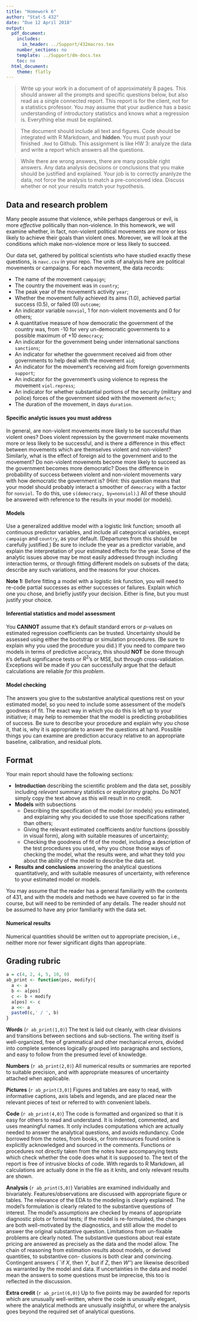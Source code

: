```yaml
---
title: "Homework 6"
author: "Stat-S 432"
date: "Due 12 April 2018"
output:
  pdf_document:
    includes:
      in_header: ../Support/432macros.tex
    number_sections: no
    template: ../Support/dm-docs.tex
    toc: no
  html_document:
    theme: flatly
---
```


> Write up your work in a document of of approximately 8 pages. This
should answer all the prompts and specific questions below, but also
read as a single connected report. This report is for the client, not
for a statistics professor. You may assume that your audience has a
basic understanding of introductory statistics and knows what a
regression is. Everything else must be explained.

> The document should include all text and figures. Code
should be integrated with R Markdown, and __hidden__. You must push your finished `.Rmd` to Github. 
This assignment is like HW 3: analyze the data and write a report which answers all the questions.

> While there are wrong answers, there are many possible right answers.
Any data analysis decisions or conclusions that you make should be
justified and 
explained.  Your job is to correctly ananlyze the data, not force the analysis
to match a pre-conceived idea.  Discuss whether or not your results match your
hypothesis.


## Data and research problem

Many people assume that violence, while perhaps dangerous or evil, is more
_effective_ politically than non-violence.  In this homework, we will examine
whether, in fact, non-violent political movements are more or less likely to
achieve their goals than violent ones.  Moreover, we will look at the
conditions which make non-violence more or less likely to succeed.

Our data set, gathered by political scientists who have studied exactly these
questions, is `navc.csv`
in your repo.  The units of analysis here are political movements or
campaigns.  For each movement, the data records:

* The name of the movement `campaign`;
* The country the movement was in `country`;
* The peak year of the movement's activity `year`;
* Whether the movement fully achieved its aims (1.0), achieved partial
success (0.5), or failed (0) `outcome`;
* An indicator variable `nonviol`, 1 for non-violent movements
and 0 for others;
* A quantitative measure of how democratic the government of the country
  was, from -10 for very un-democratic governments to a possible maximum of +10
  `democracy`;
* An indicator for the government being under international sanctions
  `sanctions`;
* An indicator for whether the government received aid from other
governments to help deal with the movement `aid`;
* An indicator for the movement's receiving aid from foreign
governments `support`;
* An indicator for the government's using violence to repress the
movement `viol.repress`;
* An indicator for whether substantial portions of the security (military
and police) forces of the government sided with the movement `defect`;
* The duration of the movement, in days `duration`.

#### Specific analytic issues you must address

In general, are non-violent movements more likely to be successful than violent
ones?  Does violent repression by the government make movements more or less
likely to be successful, and is there a difference in this effect between
movements which are themselves violent and non-violent?  Similarly, what is the
effect of foreign aid to the government and to the movement?  Do non-violent
movements become more likely to succeed as the government becomes more
democratic?  Does the difference in probability of success between violent and
non-violent movements vary with how democratic the government is? (Hint: this question means that your model should probably interact a smoother of `democracy` with a factor for `nonviol`. To do this, use `s(democracy, by=nonviol)`.)  All of these
should be answered with reference to the results in your model (or models).

#### Models 

Use a generalized additive model with a logistic link function; smooth all
continuous predictor variables, and include all categorical variables, except
`campaign` and `country`, as your default.  (Departures from this should be
carefully justified.)  Be sure to include the year as a predictor variable, and
explain the interpretation of your estimated effects for the year.  Some of the
analytic issues above may be most easily addressed through including
interaction terms, or through fitting different models on subsets of the data;
describe any such variations, and the reasons for your choices.

__Note 1:__ Before fitting a model with a logistic link function, you will
need to re-code partial successes as either successes or failures.  Explain
which one you chose, and briefly justify your decision. Either is fine, but you must justify your choice.

#### Inferential statistics and model assessment

You __CANNOT__ assume that `R`'s default standard errors or $p$-values on estimated
regression coefficients can be trusted.  Uncertainty should be assessed
using either the bootstrap or simulation procedures.  (Be sure to explain why
you used the procedure you did.)  If you need to compare two models in terms
of predictive accuracy, this should __NOT__ be done through `R`'s default
significance tests or $R^2$'s or MSE, but through 
cross-validation.
Exceptions will be made if you can successfully argue that the default
calculations are reliable _for this problem_.

#### Model checking

The answers you give to the substantive analytical questions rest on your
estimated model, so you need to include some assessment of the model's goodness
of fit.  The exact way in which you do this is left up to your initiative; it
may help to remember that the model is predicting probabilities of success.  Be
sure to describe your procedure and explain why you chose it, that is, why it
is appropriate to answer the questions at hand. Possible things you can examine are
prediction accuracy relative to an appropriate baseline, calibration, and residual plots.

## Format

Your main report should have the following
sections:

* __Introduction__ describing the scientific problem and the data set,
  possibly including _relevant_ summary statistics or exploratory
  graphs. Do NOT simply copy the text above as this will result in no credit.
* __Models__ with subsections
    * Describing the specification of the model (or models) you estimated,
      and explaining why you decided to use those specifications rather than
      others;
    * Giving the relevant estimated coefficients and/or functions (possibly
      in visual form), along with suitable measures of uncertainty;
    * Checking the goodness of fit of the model, including a description of
      the test procedures you used, why you chose those ways of checking the
      model, what the results were, and what they told you about the ability of
      the model to describe the data set.
* __Results and conclusions__ answering the analytical questions quantitatively, and with
  suitable measures of uncertainty, with reference to your estimated model or
  models.

You may assume that the reader has a general familiarity with the contents of
431, and with the models and methods we have covered so far in the course, but
will need to be reminded of any details.  The reader should not be assumed to
have any prior familiarity with the data set.

#### Numerical results

Numerical quantities should be written out to
appropriate precision, i.e., neither more nor fewer significant digits than
appropriate.

## Grading rubric

```r
a = c(4, 2, 4, 5, 10, 0)
ab_print <- function(pos, modify){
  a <- a
  b <- a[pos]
  c <- b + modify
  a[pos] <- c
  a <<- a
  paste0(c,' / ', b)
}
```

__Words__ (`r ab_print(1,0)`) The text is laid out cleanly, with clear divisions
and transitions between sections and sub-sections. The writing itself
is well-organized, free of grammatical and other mechanical errors,
divided into complete sentences logically grouped into paragraphs and
sections, and easy to follow from the presumed level of knowledge. 

__Numbers__ (`r ab_print(2,0)`) All numerical results or summaries are reported to
suitable precision, and with appropriate measures of uncertainty
attached when applicable. 

__Pictures__ (`r ab_print(3,0)`) Figures and tables are easy to read, with
informative captions, axis labels and legends, and are placed near the
relevant pieces of text or referred to with convenient labels. 

__Code__ (`r ab_print(4,0)`) The code is formatted and organized so that it is easy
for others to read and understand. It is indented, commented, and uses
meaningful names. It only includes computations which are actually
needed to answer the analytical questions, and avoids redundancy. Code
borrowed from the notes, from books, or from resources found online is
explicitly acknowledged and sourced in the comments. Functions or
procedures not directly taken from the notes have accompanying tests
which check whether the code does what it is supposed to. The text of
the report is free of intrusive blocks of code. With regards to R Markdown,
all calculations are actually done in the file as it knits, and only
relevant results are shown.

__Analysis__ (`r ab_print(5,0)`) Variables are examined
individually and bivariately. Features/observations are discussed with
appropriate figure or tables. The relevance of the EDA to the modeling
is clearly explained. The  model's
formulation is clearly related to the substantive questions of
interest. The model's assumptions are checked by means of appropriate
diagnostic plots or formal tests; if the model is re-formulated, the
changes are both well-motivated by the diagnostics, and still allow
the model to answer the original substantive question. Limitations
from un-fixable problems are clearly noted. The substantive questions about real estate
pricing are answered as precisely as the data and the model
allow. The chain of reasoning from estimation results about models, or
derived quantities, to substantive con- clusions is both clear and
convincing. Contingent answers (``if $X$, then $Y$, but if $Z$, then $W$'') are
likewise described as warranted by the model and data. If
uncertainties in the data and model mean the answers to some questions
must be imprecise, this too is reflected in the discussion. 

__Extra credit__ (`r ab_print(6,0)`) Up to five points may be awarded for reports
which are unusually well-written, where the code is unusually elegant,
where the analytical methods are unusually insightful, or where the
analysis goes beyond the required set of analytical questions. 
